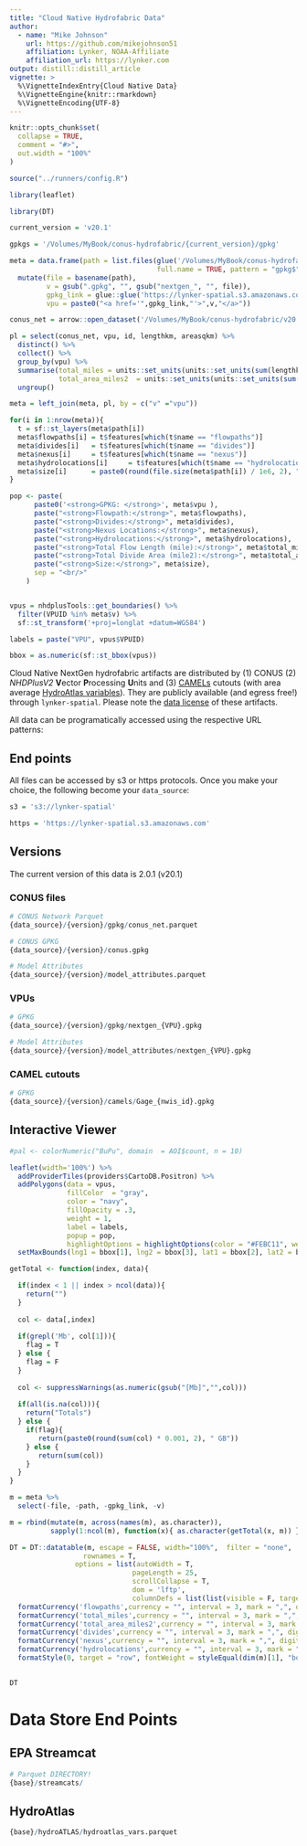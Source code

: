 ```yaml
---
title: "Cloud Native Hydrofabric Data"
author:
  - name: "Mike Johnson"
    url: https://github.com/mikejohnson51
    affiliation: Lynker, NOAA-Affiliate
    affiliation_url: https://lynker.com
output: distill::distill_article
vignette: >
  %\VignetteIndexEntry{Cloud Native Data}
  %\VignetteEngine{knitr::rmarkdown}
  %\VignetteEncoding{UTF-8}
---
```


```r
knitr::opts_chunk$set(
  collapse = TRUE,
  comment = "#>",
  out.width = "100%"
)
```

```r
source("../runners/config.R")

library(leaflet)

library(DT)
```

```r
current_version = 'v20.1'

gpkgs = '/Volumes/MyBook/conus-hydrofabric/{current_version}/gpkg'

meta = data.frame(path = list.files(glue('/Volumes/MyBook/conus-hydrofabric/{current_version}/gpkg'),
                                    full.name = TRUE, pattern = "gpkg$")) %>% 
  mutate(file = basename(path),
         v = gsub(".gpkg", "", gsub("nextgen_", "", file)),
         gpkg_link = glue::glue('https://lynker-spatial.s3.amazonaws.com/{current_version}/gpkg/nextgen_{v}.gpkg'),
         vpu = paste0("<a href='",gpkg_link,"'>",v,"</a>")) 

conus_net = arrow::open_dataset('/Volumes/MyBook/conus-hydrofabric/v20.1/conus_net.parquet')

pl = select(conus_net, vpu, id, lengthkm, areasqkm) %>% 
  distinct() %>% 
  collect() %>% 
  group_by(vpu) %>% 
  summarise(total_miles = units::set_units(units::set_units(sum(lengthkm, na.rm = T), "km"), "miles"),
            total_area_miles2  = units::set_units(units::set_units(sum(lengthkm, na.rm = T), "km2"), "miles2")) %>% 
  ungroup()

meta = left_join(meta, pl, by = c("v" ="vpu")) 

for(i in 1:nrow(meta)){
  t = sf::st_layers(meta$path[i])
  meta$flowpaths[i] = t$features[which(t$name == "flowpaths")]
  meta$divides[i]   = t$features[which(t$name == "divides")]
  meta$nexus[i]     = t$features[which(t$name == "nexus")]
  meta$hydrolocations[i]     = t$features[which(t$name == "hydrolocations")]
  meta$size[i]      = paste0(round(file.size(meta$path[i]) / 1e6, 2), " Mb")
}

pop <- paste(
      paste0('<strong>GPKG: </strong>', meta$vpu ),
      paste("<strong>Flowpath:</strong>", meta$flowpaths),
      paste("<strong>Divides:</strong>", meta$divides),
      paste("<strong>Nexus Locations:</strong>", meta$nexus),
      paste("<strong>Hydrolocations:</strong>", meta$hydrolocations),
      paste("<strong>Total Flow Length (mile):</strong>", meta$total_miles),
      paste("<strong>Total Divide Area (mile2):</strong>", meta$total_area_miles2),
      paste("<strong>Size:</strong>", meta$size),
      sep = "<br/>"
    )


vpus = nhdplusTools::get_boundaries() %>%
  filter(VPUID %in% meta$v) %>% 
  sf::st_transform('+proj=longlat +datum=WGS84')

labels = paste("VPU", vpus$VPUID)

bbox = as.numeric(sf::st_bbox(vpus))

```

Cloud Native NextGen hydrofabric artifacts are distributed by (1) CONUS (2) _NHDPlusV2_ **V**ector **P**rocessing **U**nits and (3) [CAMELs](https://ral.ucar.edu/solutions/products/camels) cutouts (with area average [HydroAtlas variables](https://www.hydrosheds.org/hydroatlas)). They are publicly available (and egress free!) through `lynker-spatial`. Please note the [data license](https://lynker-spatial.s3.amazonaws.com/copyright.html) of these artifacts.

All data can be programatically accessed using the respective URL patterns:

## End points

All files can be accessed by s3 or https protocols. Once you make your choice, the following become your `data_source`:

```r
s3 = 's3://lynker-spatial'

https = 'https://lynker-spatial.s3.amazonaws.com'
```

## Versions 

The current version of this data is 2.0.1 (v20.1)

### CONUS files

```r
# CONUS Network Parquet
{data_source}/{version}/gpkg/conus_net.parquet

# CONUS GPKG
{data_source}/{version}/conus.gpkg

# Model Attributes
{data_source}/{version}/model_attributes.parquet
```

### VPUs

```r
# GPKG
{data_source}/{version}/gpkg/nextgen_{VPU}.gpkg

# Model Attributes
{data_source}/{version}/model_attributes/nextgen_{VPU}.gpkg
```

### CAMEL cutouts

```r
# GPKG
{data_source}/{version}/camels/Gage_{nwis_id}.gpkg
```

## Interactive Viewer


```r
#pal <- colorNumeric("BuPu", domain  = AOI$count, n = 10)

leaflet(width='100%') %>% 
  addProviderTiles(providers$CartoDB.Positron) %>% 
  addPolygons(data = vpus, 
              fillColor  = "gray", 
              color = "navy",
              fillOpacity = .3,
              weight = 1, 
              label = labels,
              popup = pop,
              highlightOptions = highlightOptions(color = "#FEBC11", weight = 5, bringToFront = FALSE, opacity = 1)) %>% 
  setMaxBounds(lng1 = bbox[1], lng2 = bbox[3], lat1 = bbox[2], lat2 = bbox[4])


```

```r

getTotal <- function(index, data){

  if(index < 1 || index > ncol(data)){
    return("")
  }  
  
  col <- data[,index]
  
  if(grepl('Mb', col[1])){
    flag = T
  } else {
    flag = F
  }
  
  col <- suppressWarnings(as.numeric(gsub("[Mb]","",col)))
  
  if(all(is.na(col))){
    return("Totals")
  } else {
    if(flag){
       return(paste0(round(sum(col) * 0.001, 2), " GB"))
    } else {
       return(sum(col))
    }
  }
}

m = meta %>% 
  select(-file, -path, -gpkg_link, -v)  

m = rbind(mutate(m, across(names(m), as.character)),
          sapply(1:ncol(m), function(x){ as.character(getTotal(x, m)) }))

DT = DT::datatable(m, escape = FALSE, width="100%",  filter = "none", 
                  rownames = T,
                options = list(autoWidth = T, 
                              pageLength = 25, 
                              scrollCollapse = T,
                              dom = 'lftp',
                              columnDefs = list(list(visible = F, targets = 0)))) %>% 
  formatCurrency('flowpaths',currency = "", interval = 3, mark = ",", digits =0) %>% 
  formatCurrency('total_miles',currency = "", interval = 3, mark = ",", digits =2) %>% 
  formatCurrency('total_area_miles2',currency = "", interval = 3, mark = ",", digits =2) %>% 
  formatCurrency('divides',currency = "", interval = 3, mark = ",", digits =0) %>% 
  formatCurrency('nexus',currency = "", interval = 3, mark = ",", digits =0) %>% 
  formatCurrency('hydrolocations',currency = "", interval = 3, mark = ",", digits =0) %>% 
  formatStyle(0, target = "row", fontWeight = styleEqual(dim(m)[1], "bold"))

  
DT
```

# Data Store End Points

## EPA Streamcat

```r
# Parquet DIRECTORY!
{base}/streamcats/
```

## HydroAtlas

```r
{base}/hydroATLAS/hydroatlas_vars.parquet
```

